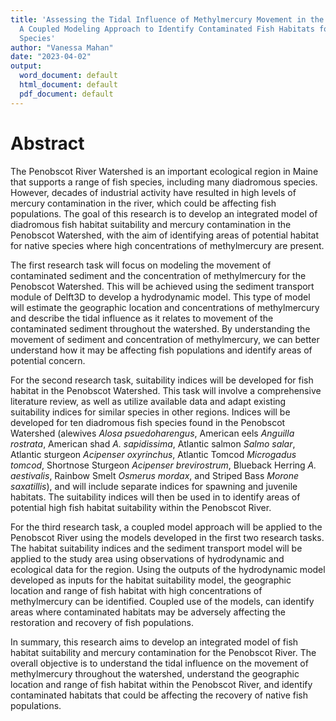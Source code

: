 ---
title: 'Assessing the Tidal Influence of Methylmercury Movement in the Penobscot Watershed:
  A Coupled Modeling Approach to Identify Contaminated Fish Habitats for Nine Diadromous
  Species'
author: "Vanessa Mahan"
date: "2023-04-02"
output:
  word_document: default
  html_document: default
  pdf_document: default
---
# Abstract {-}

The Penobscot River Watershed is an important ecological region in Maine that supports a range of fish species, including many diadromous species. However, decades of industrial activity have resulted in high levels of mercury contamination in the river, which could be affecting fish populations. The goal of this research is to develop an integrated model of diadromous fish habitat suitability and mercury contamination in the Penobscot Watershed, with the aim of identifying areas of potential habitat for native species where high concentrations of methylmercury are present.

The first research task will focus on modeling the movement of contaminated sediment and the concentration of methylmercury for the Penobscot Watershed. This will be achieved using the sediment transport module of Delft3D to develop a hydrodynamic model. This type of model will estimate the geographic location and concentrations of methylmercury and describe the tidal influence as it relates to movement of the contaminated sediment throughout the watershed. By understanding the movement of sediment and concentration of methylmercury, we can better understand how it may be affecting fish populations and identify areas of potential concern.

For the second research task, suitability indices will be developed for fish habitat in the Penobscot Watershed. This task will involve a comprehensive literature review, as well as utilize available data and adapt existing suitability indices for similar species in other regions. Indices will be developed for ten diadromous fish species found in the Penobscot Watershed (alewives _Alosa psuedoharengus_, American eels _Anguilla rostrata_, American shad _A. sapidissima_, Atlantic salmon _Salmo salar_, Atlantic sturgeon _Acipenser oxyrinchus_, Atlantic Tomcod _Microgadus tomcod_, Shortnose Sturgeon _Acipenser brevirostrum_, Blueback Herring _A. aestivalis_, Rainbow Smelt _Osmerus mordax_, and Striped Bass _Morone saxatillis_), and will include separate indices for spawning and juvenile habitats. The suitability indices will then be used in to identify areas of potential high fish habitat suitability within the Penobscot River.

For the third research task, a coupled model approach will be applied to the Penobscot River using the models developed in the first two research tasks. The habitat suitability indices and the sediment transport model will be applied to the study area using observations of hydrodynamic and ecological data for the region. Using the outputs of the hydrodynamic model developed as inputs for the habitat suitability model, the geographic location and range of fish habitat with high concentrations of methylmercury can be identified. Coupled use of the models, can identify areas where contaminated habitats may be adversely affecting the restoration and recovery of fish populations.

In summary, this research aims to develop an integrated model of fish habitat suitability and mercury contamination for the Penobscot River. The overall objective is to understand the tidal influence on the movement of methylmercury throughout the watershed, understand the geographic location and range of fish habitat within the Penobscot River, and identify contaminated habitats that could be affecting the recovery of native fish populations.
